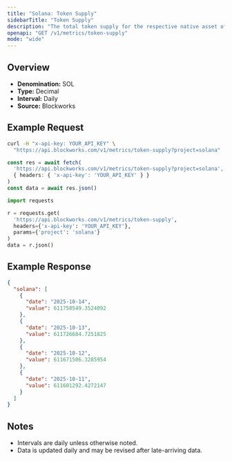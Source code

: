 ```yaml
---
title: "Solana: Token Supply"
sidebarTitle: "Token Supply"
description: "The total token supply for the respective native asset of that chain. Inclusive of all locked tokens."
openapi: "GET /v1/metrics/token-supply"
mode: "wide"
---
```


## Overview

- **Denomination:** SOL
- **Type:** Decimal
- **Interval:** Daily
- **Source:** Blockworks

## Example Request

<CodeGroup>

```bash cURL
curl -H "x-api-key: YOUR_API_KEY" \
  "https://api.blockworks.com/v1/metrics/token-supply?project=solana"
```

```typescript TypeScript
const res = await fetch(
  'https://api.blockworks.com/v1/metrics/token-supply?project=solana',
  { headers: { 'x-api-key': 'YOUR_API_KEY' } }
)
const data = await res.json()
```

```python Python
import requests

r = requests.get(
  'https://api.blockworks.com/v1/metrics/token-supply',
  headers={'x-api-key': 'YOUR_API_KEY'},
  params={'project': 'solana'}
)
data = r.json()
```

</CodeGroup>

## Example Response

```json
{
  "solana": [
    {
      "date": "2025-10-14",
      "value": 611758549.3524092
    },
    {
      "date": "2025-10-13",
      "value": 611726684.7251825
    },
    {
      "date": "2025-10-12",
      "value": 611671506.3285954
    },
    {
      "date": "2025-10-11",
      "value": 611601292.4272147
    }
  ]
}
```

## Notes
- Intervals are daily unless otherwise noted.
- Data is updated daily and may be revised after late-arriving data.